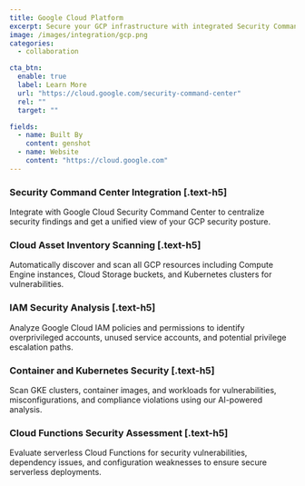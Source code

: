 ```yaml
---
title: Google Cloud Platform
excerpt: Secure your GCP infrastructure with integrated Security Command Center and continuous compliance monitoring
image: /images/integration/gcp.png
categories:
  - collaboration

cta_btn:
  enable: true
  label: Learn More
  url: "https://cloud.google.com/security-command-center"
  rel: ""
  target: ""

fields:
  - name: Built By
    content: genshot
  - name: Website
    content: "https://cloud.google.com"
---
```


<Gallery>
  <GalleryItem
    image_src="/integration/images/1.jpg"
    image_alt="example alt text"
    video_src="LXb3EKWsInQ"
    image_source="content-collection"
  />
  <GalleryItem
    width="1/2"
    image_src="/integration/images/2.jpg"
    image_alt="example alt text"
    image_source="content-collection"
  />
  <GalleryItem
    width="1/2"
    image_src="/integration/images/3.jpg"
    image_alt="example alt text"
    image_source="content-collection"
  />
</Gallery>

### Security Command Center Integration [.text-h5]

Integrate with Google Cloud Security Command Center to centralize security findings and get a unified view of your GCP security posture.

### Cloud Asset Inventory Scanning [.text-h5]

Automatically discover and scan all GCP resources including Compute Engine instances, Cloud Storage buckets, and Kubernetes clusters for vulnerabilities.

### IAM Security Analysis [.text-h5]

Analyze Google Cloud IAM policies and permissions to identify overprivileged accounts, unused service accounts, and potential privilege escalation paths.

### Container and Kubernetes Security [.text-h5]

Scan GKE clusters, container images, and workloads for vulnerabilities, misconfigurations, and compliance violations using our AI-powered analysis.

### Cloud Functions Security Assessment [.text-h5]

Evaluate serverless Cloud Functions for security vulnerabilities, dependency issues, and configuration weaknesses to ensure secure serverless deployments.
